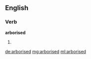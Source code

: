 ==English==

===Verb===
'''arborised'''

# {{past of|arborise}}

[[de:arborised]]
[[mg:arborised]]
[[ml:arborised]]